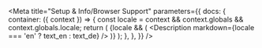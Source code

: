 

<Meta
  title="Setup & Info/Browser Support"
  parameters={{
    docs: {
      container: ({ context }) => {
        const locale = context && context.globals && context.globals.locale;
        return (
          <DocsContainer context={context}>
            {locale && (
              <Description markdown={locale === 'en' ? text_en : text_de} />
            )}
          </DocsContainer>
        );
      },
    },
  }}
/>
